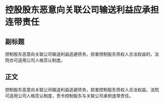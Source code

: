 # 控股股东恶意向关联公司输送利益应承担连带责任
## 副标题
控制股东恶意向关联公司输送利益逃避债务，损害控制股东债权人合法权益的，法院亦可适用公司人格否认制度。
## 正文
控制股东恶意向关联公司输送利益逃避债务，损害控制股东债权人合法权益，法院可适用公司人格否认制度，责令控制股东与关联公司承担连带责任。